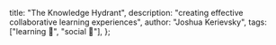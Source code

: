  title: "The Knowledge Hydrant",
  description: "creating effective collaborative learning experiences",
  author: "Joshua Kerievsky",
  tags: ["learning 📖", "social 👥"],
};
